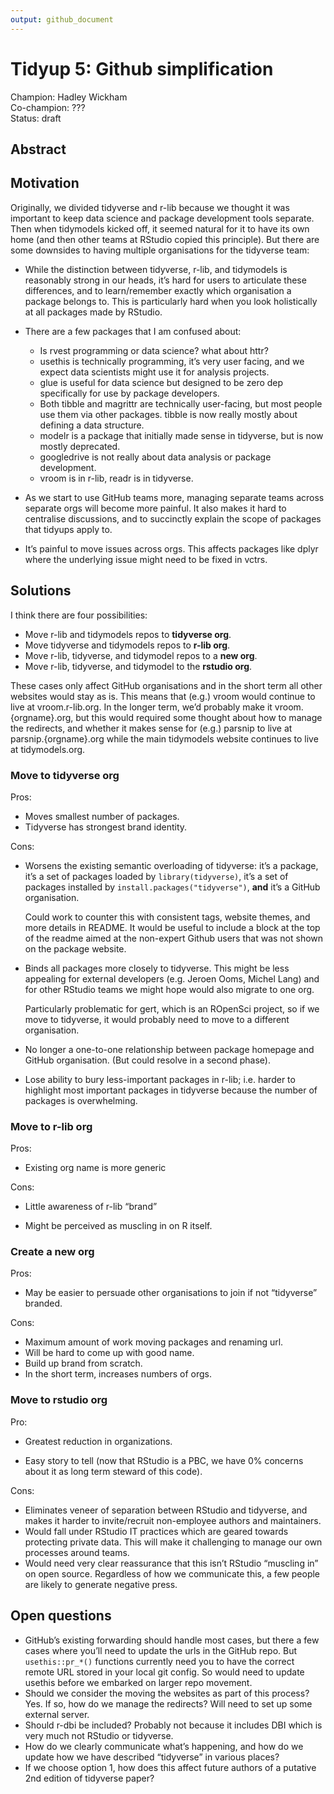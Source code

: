 ```yaml
---
output: github_document
---
```


# Tidyup 5: Github simplification

Champion: Hadley Wickham  
Co-champion: ???  
Status: draft

## Abstract

## Motivation

Originally, we divided tidyverse and r-lib because we thought it was important to keep data science and package development tools separate.
Then when tidymodels kicked off, it seemed natural for it to have its own home (and then other teams at RStudio copied this principle).
But there are some downsides to having multiple organisations for the tidyverse team:

-   While the distinction between tidyverse, r-lib, and tidymodels is reasonably strong in our heads, it's hard for users to articulate these differences, and to learn/remember exactly which organisation a package belongs to.
    This is particularly hard when you look holistically at all packages made by RStudio.

-   There are a few packages that I am confused about:

    -   Is rvest programming or data science? what about httr?
    -   usethis is technically programming, it's very user facing, and we expect data scientists might use it for analysis projects.
    -   glue is useful for data science but designed to be zero dep specifically for use by package developers.
    -   Both tibble and magrittr are technically user-facing, but most people use them via other packages. tibble is now really mostly about defining a data structure.
    -   modelr is a package that initially made sense in tidyverse, but is now mostly deprecated.
    -   googledrive is not really about data analysis or package development.
    -   vroom is in r-lib, readr is in tidyverse.

-   As we start to use GitHub teams more, managing separate teams across separate orgs will become more painful.
    It also makes it hard to centralise discussions, and to succinctly explain the scope of packages that tidyups apply to.

-   It's painful to move issues across orgs.
    This affects packages like dplyr where the underlying issue might need to be fixed in vctrs.

## Solutions

I think there are four possibilities:

-   Move r-lib and tidymodels repos to **tidyverse org**.
-   Move tidyverse and tidymodels repos to **r-lib org**.
-   Move r-lib, tidyverse, and tidymodel repos to a **new org**.
-   Move r-lib, tidyverse, and tidymodel to the **rstudio org**.

These cases only affect GitHub organisations and in the short term all other websites would stay as is.
This means that (e.g.) vroom would continue to live at vroom.r-lib.org.
In the longer term, we'd probably make it vroom.{orgname}.org, but this would required some thought about how to manage the redirects, and whether it makes sense for (e.g.) parsnip to live at parsnip.{orgname}.org while the main tidymodels website continues to live at tidymodels.org.

### Move to tidyverse org

Pros:

-   Moves smallest number of packages.
-   Tidyverse has strongest brand identity.

Cons:

-   Worsens the existing semantic overloading of tidyverse: it's a package, it's a set of packages loaded by `library(tidyverse)`, it's a set of packages installed by `install.packages("tidyverse")`, **and** it's a GitHub organisation.

    Could work to counter this with consistent tags, website themes, and more details in README.
    It would be useful to include a block at the top of the readme aimed at the non-expert Github users that was not shown on the package website.

-   Binds all packages more closely to tidyverse.
    This might be less appealing for external developers (e.g. Jeroen Ooms, Michel Lang) and for other RStudio teams we might hope would also migrate to one org.

    Particularly problematic for gert, which is an ROpenSci project, so if we move to tidyverse, it would probably need to move to a different organisation.

-   No longer a one-to-one relationship between package homepage and GitHub organisation.
    (But could resolve in a second phase).

-   Lose ability to bury less-important packages in r-lib; i.e. harder to highlight most important packages in tidyverse because the number of packages is overwhelming.

### Move to r-lib org

Pros:

-   Existing org name is more generic

Cons:

-   Little awareness of r-lib "brand"

-   Might be perceived as muscling in on R itself.

### Create a new org

Pros:

-   May be easier to persuade other organisations to join if not "tidyverse" branded.

Cons:

-   Maximum amount of work moving packages and renaming url.
-   Will be hard to come up with good name.
-   Build up brand from scratch.
-   In the short term, increases numbers of orgs.

### Move to rstudio org

Pro:

-   Greatest reduction in organizations.

-   Easy story to tell (now that RStudio is a PBC, we have 0% concerns about it as long term steward of this code).

Cons:

-   Eliminates veneer of separation between RStudio and tidyverse, and makes it harder to invite/recruit non-employee authors and maintainers.
-   Would fall under RStudio IT practices which are geared towards protecting private data. This will make it challenging to manage our own processes around teams.
-   Would need very clear reassurance that this isn't RStudio "muscling in" on open source. Regardless of how we communicate this, a few people are likely to generate negative press.

## Open questions

-   GitHub's existing forwarding should handle most cases, but there a few cases where you'll need to update the urls in the GitHub repo. But `usethis::pr_*()` functions currently need you to have the correct remote URL stored in your local git config. So would need to update usethis before we embarked on larger repo movement.
-   Should we consider the moving the websites as part of this process? Yes. If so, how do we manage the redirects? Will need to set up some external server.
-   Should r-dbi be included? Probably not because it includes DBI which is very much not RStudio or tidyverse.
-   How do we clearly communicate what's happening, and how do we update how we have described "tidyverse" in various places?
-   If we choose option 1, how does this affect future authors of a putative 2nd edition of tidyverse paper?
